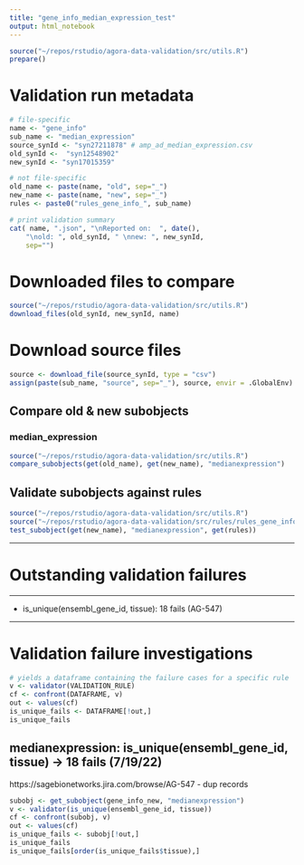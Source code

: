 ```yaml
---
title: "gene_info_median_expression_test"
output: html_notebook
---
```


```r
source("~/repos/rstudio/agora-data-validation/src/utils.R")
prepare()
```

# Validation run metadata
```r
# file-specific
name <- "gene_info"
sub_name <- "median_expression"
source_synId <- "syn27211878" # amp_ad_median_expression.csv 
old_synId <-  "syn12548902" 
new_synId <- "syn17015359" 

# not file-specific
old_name <- paste(name, "old", sep="_")
new_name <- paste(name, "new", sep="_")
rules <- paste0("rules_gene_info_", sub_name)

# print validation summary
cat( name, ".json", "\nReported on:  ", date(),
    "\nold: ", old_synId, " \nnew: ", new_synId,
    sep="")
```

# Downloaded files to compare
```r
source("~/repos/rstudio/agora-data-validation/src/utils.R")
download_files(old_synId, new_synId, name)
```
# Download source files
```r
source <- download_file(source_synId, type = "csv") 
assign(paste(sub_name, "source", sep="_"), source, envir = .GlobalEnv)
```

## Compare old & new subobjects

### median_expression
```r
source("~/repos/rstudio/agora-data-validation/src/utils.R")
compare_subobjects(get(old_name), get(new_name), "medianexpression")
```

## Validate subobjects against rules

```r
source("~/repos/rstudio/agora-data-validation/src/utils.R")
source("~/repos/rstudio/agora-data-validation/src/rules/rules_gene_info_median_expression.R")
test_subobject(get(new_name), "medianexpression", get(rules))
```

***
# Outstanding validation failures
***

* is_unique(ensembl_gene_id, tissue): 18 fails (AG-547)

***
# Validation failure investigations
```r
# yields a dataframe containing the failure cases for a specific rule
v <- validator(VALIDATION_RULE)
cf <- confront(DATAFRAME, v)
out <- values(cf)
is_unique_fails <- DATAFRAME[!out,]
is_unique_fails
```

## medianexpression: is_unique(ensembl_gene_id, tissue) -> 18 fails (7/19/22)

https://sagebionetworks.jira.com/browse/AG-547 - dup records

```r
subobj <- get_subobject(gene_info_new, "medianexpression")
v <- validator(is_unique(ensembl_gene_id, tissue))
cf <- confront(subobj, v)
out <- values(cf)
is_unique_fails <- subobj[!out,]
is_unique_fails
is_unique_fails[order(is_unique_fails$tissue),]
```